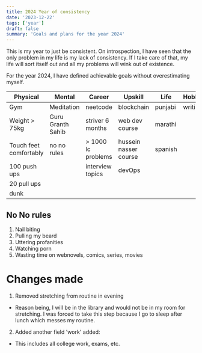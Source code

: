 ```yaml
---
title: 2024 Year of consistency
date: '2023-12-22'
tags: ['year']
draft: false
summary: 'Goals and plans for the year 2024'
---
```


This is my year to just be consistent. On introspection, I have seen that the only problem in my life is my lack of consistency.
If I take care of that, my life will sort itself out and all my problems will wink out of existence.

For the year 2024, I have defined achievable goals without overestimating myself.

| Physical               | Mental            | Career             | Upskill               | Life    | Hobby   |
| ---------------------- | ----------------- | ------------------ | --------------------- | ------- | ------- |
| Gym                    | Meditation        | neetcode           | blockchain            | punjabi | writing |
| Weight > 75kg          | Guru Granth Sahib | striver 6 months   | web dev course        | marathi |         |
| Touch feet comfortably | no no rules       | > 1000 lc problems | hussein nasser course | spanish |         |
| 100 push ups           |                   | interview topics   | devOps                |         |         |
| 20 pull ups            |                   |                    |                       |         |         |
| dunk                   |                   |                    |                       |         |         |

## No No rules

1. Nail biting
2. Pulling my beard
3. Uttering profanities
4. Watching porn
5. Wasting time on webnovels, comics, series, movies

# Changes made

1. Removed stretching from routine in evening

- Reason being, I will be in the library and would not be in my room for stretching. I was forced to take this step because I go to sleep after lunch which messes my routine.

2. Added another field 'work' added:

- This includes all college work, exams, etc.

